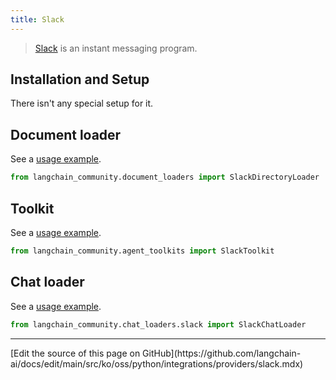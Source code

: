 ```yaml
---
title: Slack
---
```


>[Slack](https://slack.com/) is an instant messaging program.

## Installation and Setup

There isn't any special setup for it.


## Document loader

See a [usage example](/oss/python/integrations/document_loaders/slack).

```python
from langchain_community.document_loaders import SlackDirectoryLoader
```

## Toolkit

See a [usage example](/oss/python/integrations/tools/slack).

```python
from langchain_community.agent_toolkits import SlackToolkit
```

## Chat loader

See a [usage example](/oss/python/integrations/chat_loaders/slack).

```python
from langchain_community.chat_loaders.slack import SlackChatLoader
```

---

<Callout icon="pen-to-square" iconType="regular">
  [Edit the source of this page on GitHub](https://github.com/langchain-ai/docs/edit/main/src/ko/oss/python/integrations/providers/slack.mdx)
</Callout>
